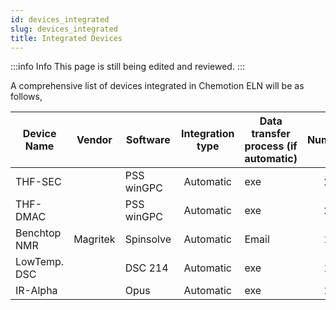 ```yaml
---
id: devices_integrated
slug: devices_integrated
title: Integrated Devices
---
```


:::info Info
This page is still being edited and reviewed.
:::

A comprehensive list of devices integrated in Chemotion ELN will be as follows,

| Device Name | Vendor | Software | Integration type | Data transfer process (if automatic) | Number|
|---|:---:|---|:---:|---|:---:|
| THF-SEC |  | PSS winGPC | Automatic | exe | 2 |
| THF-DMAC |  | PSS winGPC | Automatic | exe | 2 |
| Benchtop NMR | Magritek | Spinsolve | Automatic | Email | 1 |
| LowTemp. DSC |  | DSC 214 | Automatic | exe | 1 |
| IR-Alpha |  | Opus | Automatic | exe | 1 |

